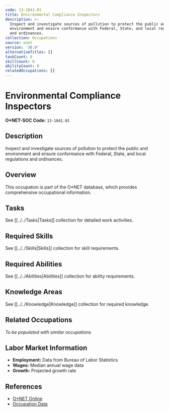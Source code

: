 ```yaml
---
code: 13-1041.01
title: Environmental Compliance Inspectors
description: >-
  Inspect and investigate sources of pollution to protect the public and
  environment and ensure conformance with Federal, State, and local regulations
  and ordinances.
collection: Occupations
source: onet
version: '30.0'
alternativeTitles: []
taskCount: 0
skillCount: 0
abilityCount: 0
relatedOccupations: []
---
```

# Environmental Compliance Inspectors

**O*NET-SOC Code:** `13-1041.01`

## Description

Inspect and investigate sources of pollution to protect the public and environment and ensure conformance with Federal, State, and local regulations and ordinances.

## Overview

This occupation is part of the O*NET database, which provides comprehensive occupational information.

## Tasks

See [[../../Tasks|Tasks]] collection for detailed work activities.

## Required Skills

See [[../../Skills|Skills]] collection for skill requirements.

## Required Abilities

See [[../../Abilities|Abilities]] collection for ability requirements.

## Knowledge Areas

See [[../../Knowledge|Knowledge]] collection for required knowledge.

## Related Occupations

*To be populated with similar occupations*

## Labor Market Information

- **Employment:** Data from Bureau of Labor Statistics
- **Wages:** Median annual wage data
- **Growth:** Projected growth rate

## References

- [O*NET Online](https://www.onetonline.org/link/summary/13-1041.01)
- [Occupation Data](https://www.onetcenter.org/)
